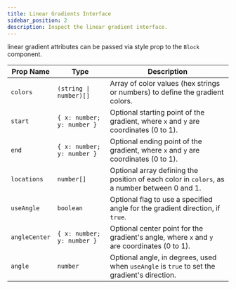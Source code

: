 ```yaml
---
title: Linear Gradients Interface
sidebar_position: 2
description: Inspect the linear gradient interface.
---
```


linear gradient attributes can be passed via style prop to the `Block` component. 

| Prop Name      | Type                     | Description                                                                                       |
|----------------|--------------------------|---------------------------------------------------------------------------------------------------|
| `colors`       | `(string \| number)[]`    | Array of color values (hex strings or numbers) to define the gradient colors.                     |
| `start`        | `{ x: number; y: number }` | Optional starting point of the gradient, where `x` and `y` are coordinates (0 to 1).              |
| `end`          | `{ x: number; y: number }` | Optional ending point of the gradient, where `x` and `y` are coordinates (0 to 1).                |
| `locations`    | `number[]`               | Optional array defining the position of each color in `colors`, as a number between 0 and 1.      |
| `useAngle`     | `boolean`                | Optional flag to use a specified angle for the gradient direction, if `true`.                     |
| `angleCenter`  | `{ x: number; y: number }` | Optional center point for the gradient's angle, where `x` and `y` are coordinates (0 to 1).      |
| `angle`        | `number`                 | Optional angle, in degrees, used when `useAngle` is `true` to set the gradient's direction.       |
